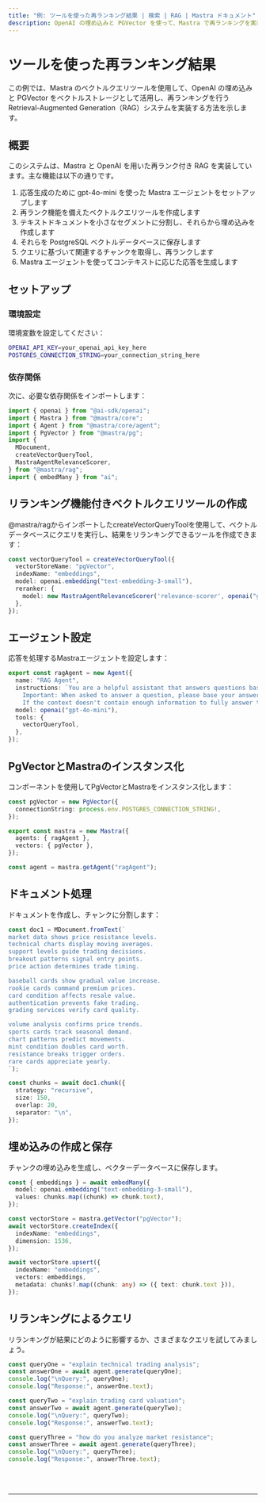 ```yaml
---
title: "例: ツールを使った再ランキング結果 | 検索 | RAG | Mastra ドキュメント"
description: OpenAI の埋め込みと PGVector を使って、Mastra で再ランキングを実装した RAG システムの例。
---
```





# ツールを使った再ランキング結果

この例では、Mastra のベクトルクエリツールを使用して、OpenAI の埋め込みと PGVector をベクトルストレージとして活用し、再ランキングを行う Retrieval-Augmented Generation（RAG）システムを実装する方法を示します。



## 概要

このシステムは、Mastra と OpenAI を用いた再ランク付き RAG を実装しています。主な機能は以下の通りです。

1. 応答生成のために gpt-4o-mini を使った Mastra エージェントをセットアップします
2. 再ランク機能を備えたベクトルクエリツールを作成します
3. テキストドキュメントを小さなセグメントに分割し、それらから埋め込みを作成します
4. それらを PostgreSQL ベクトルデータベースに保存します
5. クエリに基づいて関連するチャンクを取得し、再ランクします
6. Mastra エージェントを使ってコンテキストに応じた応答を生成します



## セットアップ

### 環境設定

環境変数を設定してください：

```bash filename=".env"
OPENAI_API_KEY=your_openai_api_key_here
POSTGRES_CONNECTION_STRING=your_connection_string_here
```

### 依存関係

次に、必要な依存関係をインポートします：

```typescript copy showLineNumbers filename="index.ts"
import { openai } from "@ai-sdk/openai";
import { Mastra } from "@mastra/core";
import { Agent } from "@mastra/core/agent";
import { PgVector } from "@mastra/pg";
import { 
  MDocument, 
  createVectorQueryTool,
  MastraAgentRelevanceScorer,
} from "@mastra/rag";
import { embedMany } from "ai";
```



## リランキング機能付きベクトルクエリツールの作成

@mastra/ragからインポートしたcreateVectorQueryToolを使用して、ベクトルデータベースにクエリを実行し、結果をリランキングできるツールを作成できます：

```typescript copy showLineNumbers{8} filename="index.ts"
const vectorQueryTool = createVectorQueryTool({
  vectorStoreName: "pgVector",
  indexName: "embeddings",
  model: openai.embedding("text-embedding-3-small"),
  reranker: {
    model: new MastraAgentRelevanceScorer('relevance-scorer', openai("gpt-4o-mini")),
  },
});
```



## エージェント設定

応答を処理するMastraエージェントを設定します：

```typescript copy showLineNumbers{17} filename="index.ts"
export const ragAgent = new Agent({
  name: "RAG Agent",
  instructions: `You are a helpful assistant that answers questions based on the provided context. Keep your answers concise and relevant.
    Important: When asked to answer a question, please base your answer only on the context provided in the tool. 
    If the context doesn't contain enough information to fully answer the question, please state that explicitly.`,
  model: openai("gpt-4o-mini"),
  tools: {
    vectorQueryTool,
  },
});
```



## PgVectorとMastraのインスタンス化

コンポーネントを使用してPgVectorとMastraをインスタンス化します：

```typescript copy showLineNumbers{29} filename="index.ts"
const pgVector = new PgVector({
  connectionString: process.env.POSTGRES_CONNECTION_STRING!,
});

export const mastra = new Mastra({
  agents: { ragAgent },
  vectors: { pgVector },
});

const agent = mastra.getAgent("ragAgent");
```



## ドキュメント処理

ドキュメントを作成し、チャンクに分割します：

```typescript copy showLineNumbers{38} filename="index.ts"
const doc1 = MDocument.fromText(`
market data shows price resistance levels.
technical charts display moving averages.
support levels guide trading decisions.
breakout patterns signal entry points.
price action determines trade timing.

baseball cards show gradual value increase.
rookie cards command premium prices.
card condition affects resale value.
authentication prevents fake trading.
grading services verify card quality.

volume analysis confirms price trends.
sports cards track seasonal demand.
chart patterns predict movements.
mint condition doubles card worth.
resistance breaks trigger orders.
rare cards appreciate yearly.
`);

const chunks = await doc1.chunk({
  strategy: "recursive",
  size: 150,
  overlap: 20,
  separator: "\n",
});
```



## 埋め込みの作成と保存

チャンクの埋め込みを生成し、ベクターデータベースに保存します。

```typescript copy showLineNumbers{66} filename="index.ts"
const { embeddings } = await embedMany({
  model: openai.embedding("text-embedding-3-small"),
  values: chunks.map((chunk) => chunk.text),
});

const vectorStore = mastra.getVector("pgVector");
await vectorStore.createIndex({
  indexName: "embeddings",
  dimension: 1536,
});

await vectorStore.upsert({
  indexName: "embeddings",
  vectors: embeddings,
  metadata: chunks?.map((chunk: any) => ({ text: chunk.text })),
});
```



## リランキングによるクエリ

リランキングが結果にどのように影響するか、さまざまなクエリを試してみましょう。

```typescript copy showLineNumbers{82} filename="index.ts"
const queryOne = "explain technical trading analysis";
const answerOne = await agent.generate(queryOne);
console.log("\nQuery:", queryOne);
console.log("Response:", answerOne.text);

const queryTwo = "explain trading card valuation";
const answerTwo = await agent.generate(queryTwo);
console.log("\nQuery:", queryTwo);
console.log("Response:", answerTwo.text);

const queryThree = "how do you analyze market resistance";
const answerThree = await agent.generate(queryThree);
console.log("\nQuery:", queryThree);
console.log("Response:", answerThree.text);
```

<br />
<br />
<hr className="dark:border-[#404040] border-gray-300" />
<br />
<br />
<GithubLink
  link={
    "https://github.com/mastra-ai/mastra/blob/main/examples/basics/rag/rerank-rag"
  }
/>
